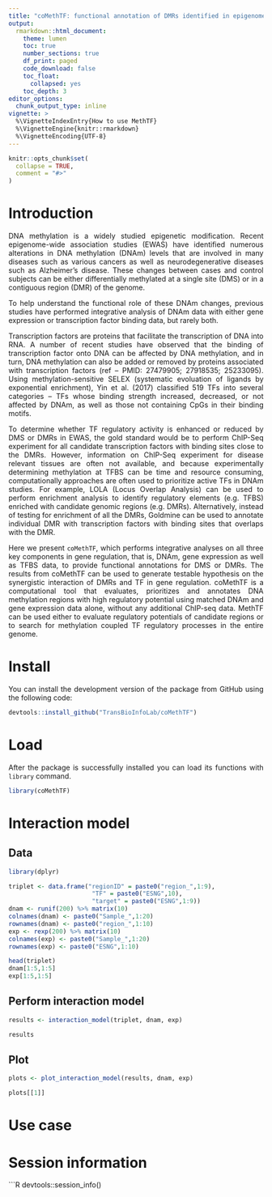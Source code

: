 ```yaml
---
title: "coMethTF: functional annotation of DMRs identified in epigenome-wide association studies"
output:
  rmarkdown::html_document:
    theme: lumen
    toc: true
    number_sections: true
    df_print: paged
    code_download: false
    toc_float:
      collapsed: yes
    toc_depth: 3
editor_options:
  chunk_output_type: inline    
vignette: >
  %\VignetteIndexEntry{How to use MethTF}
  %\VignetteEngine{knitr::rmarkdown}
  %\VignetteEncoding{UTF-8}
---
```


<style> body {text-align: justify} </style>

```r
knitr::opts_chunk$set(
  collapse = TRUE,
  comment = "#>"
)
```

# Introduction

DNA methylation is a widely studied epigenetic modification. Recent epigenome-wide association studies (EWAS) have identified numerous alterations in DNA methylation (DNAm) levels that are involved in many diseases such as various cancers as well as neurodegenerative diseases such as Alzheimer’s disease. These changes between cases and control subjects can be either differentially methylated  at a single site (DMS) or in a contiguous region (DMR) of the genome. 

To help understand the functional role of these DNAm changes, previous studies have performed integrative analysis of DNAm data with either gene expression or transcription factor binding data, but rarely both.  

Transcription factors are proteins that facilitate the transcription of DNA into RNA. A number of recent studies have observed that the binding of transcription factor onto DNA can be affected by DNA methylation, and in turn, DNA methylation can also be added or removed by proteins associated with transcription factors (ref – PMID: 27479905;     27918535; 25233095). Using methylation-sensitive SELEX (systematic evoluation of ligands by exponential enrichment), Yin et al. (2017) classified 519 TFs into several categories – TFs whose binding strength increased, decreased, or not affected by DNAm, as well as those not containing CpGs in their binding motifs. 

To determine whether TF regulatory activity is enhanced or reduced by DMS or DMRs in EWAS, the gold standard would be to perform ChIP-Seq experiment for all candidate transcription factors with binding sites close to the DMRs. However, information on ChIP-Seq experiment for disease relevant tissues are often not available, and because experimentally determining methylation at TFBS can be time and resource consuming, computationally approaches are often used to prioritize active TFs in DNAm studies. For example, LOLA (Locus Overlap Analysis) can be used to perform enrichment analysis to identify regulatory elements (e.g. TFBS) enriched with candidate genomic regions (e.g. DMRs).  Alternatively, instead of testing for enrichment of all the DMRs, Goldmine can be used to annotate individual DMR with transcription factors with binding sites that overlaps with the DMR. 

Here we present `coMethTF`, which performs integrative analyses on all three key components in gene regulation, that is,  DNAm, gene expression as well as TFBS data, to provide functional annotations for DMS or DMRs. The results from coMethTF can be used to generate testable hypothesis on the synergistic interaction of DMRs and TF in gene regulation.  coMethTF is a computational tool that evaluates, prioritizes and annotates DNA methylation regions with high regulatory potential using matched DNAm and gene expression data alone, without any additional ChIP-seq data. MethTF can be used either to evaluate regulatory potentials of candidate regions or to search for  methylation coupled TF regulatory processes in the entire genome. 

# Install 

You can install the development version of the package from GitHub using the following code:

```r
devtools::install_github("TransBioInfoLab/coMethTF")
```

# Load

After the package is successfully installed you can load its functions with `library` command.

```r
library(coMethTF)
```

# Interaction model

## Data

```R
library(dplyr)
```

```R
triplet <- data.frame("regionID" = paste0("region_",1:9),
                       "TF" = paste0("ESNG",10),
                       "target" = paste0("ESNG",1:9))
dnam <- runif(200) %>% matrix(10)
colnames(dnam) <- paste0("Sample_",1:20)
rownames(dnam) <- paste0("region_",1:10)
exp <- rexp(200) %>% matrix(10)
colnames(exp) <- paste0("Sample_",1:20)
rownames(exp) <- paste0("ESNG",1:10)

head(triplet)
dnam[1:5,1:5]
exp[1:5,1:5]
```


## Perform interaction model

```R
results <- interaction_model(triplet, dnam, exp)
```
```R
results
```

## Plot

```R
plots <- plot_interaction_model(results, dnam, exp)
```

```R
plots[[1]]
```

# Use case

# Session information
```R
devtools::session_info()
